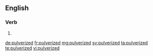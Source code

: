 ==English==

===Verb===
{{head|en}}

# {{en-past of|pulverize}}

[[de:pulverized]]
[[fr:pulverized]]
[[mg:pulverized]]
[[sv:pulverized]]
[[ta:pulverized]]
[[te:pulverized]]
[[vi:pulverized]]